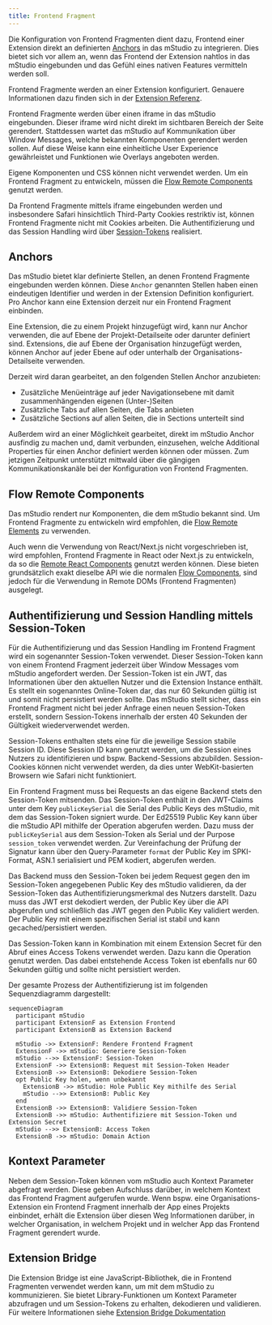 ```yaml
---
title: Frontend Fragment
---
```



Die Konfiguration von Frontend Fragmenten dient dazu,
Frontend einer Extension direkt an definierten [Anchors](#anchors) in das mStudio zu integrieren.
Dies bietet sich vor allem an, wenn das Frontend der Extension nahtlos in das mStudio eingebunden und das Gefühl eines nativen Features vermitteln werden soll.

Frontend Fragmente werden an einer Extension konfiguriert.
Genauere Informationen dazu finden sich in der [Extension Referenz](../../../reference/extensions).

Frontend Fragmente werden über einen iframe in das mStudio eingebunden.
Dieser iframe wird nicht direkt im sichtbaren Bereich der Seite gerendert.
Stattdessen wartet das mStudio auf Kommunikation über Window Messages, welche bekannten Komponenten gerendert werden sollen.
Auf diese Weise kann eine einheitliche User Experience gewährleistet und Funktionen wie Overlays angeboten werden.

Eigene Komponenten und CSS können nicht verwendet werden.
Um ein Frontend Fragment zu entwickeln, müssen die [Flow Remote Components](#flow-remote-components) genutzt werden.

Da Frontend Fragmente mittels iframe eingebunden werden und insbesondere Safari hinsichtlich Third-Party Cookies restriktiv ist,
können Frontend Fragmente nicht mit Cookies arbeiten. Die Authentifizierung und das Session Handling wird über [Session-Tokens](#authentifizierung-und-session-handling-mittels-session-token) realisiert.

## Anchors

Das mStudio bietet klar definierte Stellen, an denen Frontend Fragmente eingebunden werden können.
Diese `Anchor` genannten Stellen haben einen eindeutigen Identifier und werden in der Extension Definition konfiguriert.
Pro Anchor kann eine Extension derzeit nur ein Frontend Fragment einbinden.

Eine Extension, die zu einem Projekt hinzugefügt wird, kann nur Anchor verwenden, die auf Ebene der Projekt-Detailseite oder darunter definiert sind.
Extensions, die auf Ebene der Organisation hinzugefügt werden, können Anchor auf jeder Ebene auf oder unterhalb der Organisations-Detailseite verwenden.

Derzeit wird daran gearbeitet, an den folgenden Stellen Anchor anzubieten:

- Zusätzliche Menüeinträge auf jeder Navigationsebene mit damit zusammenhängenden eigenen (Unter-)Seiten
- Zusätzliche Tabs auf allen Seiten, die Tabs anbieten
- Zusätzliche Sections auf allen Seiten, die in Sections unterteilt sind

Außerdem wird an einer Möglichkeit gearbeitet, direkt im mStudio Anchor ausfindig zu machen und, damit verbunden, einzusehen, welche Additional Properties für einen Anchor definiert werden können oder müssen.
Zum jetzigen Zeitpunkt unterstützt mittwald über die gängigen Kommunikationskanäle bei der Konfiguration von Frontend Fragmenten.

## Flow Remote Components

Das mStudio rendert nur Komponenten, die dem mStudio bekannt sind.
Um Frontend Fragmente zu entwickeln wird empfohlen, die [Flow Remote Elements](https://github.com/mittwald/flow/tree/main/packages/remote-elements) zu verwenden.

Auch wenn die Verwendung von React/Next.js nicht vorgeschrieben ist, wird empfohlen, Frontend Fragmente in React oder Next.js zu entwickeln, da so die [Remote React Components](https://github.com/mittwald/flow/tree/main/packages/remote-react-components) genutzt werden können.
Diese bieten grundsätzlich exakt dieselbe API wie die normalen [Flow Components](https://github.com/mittwald/flow/tree/main/packages/components), sind jedoch für die Verwendung in Remote DOMs (Frontend Fragmenten) ausgelegt.

## Authentifizierung und Session Handling mittels Session-Token

Für die Authentifizierung und das Session Handling im Frontend Fragment wird ein sogenannter Session-Token verwendet.
Dieser Session-Token kann von einem Frontend Fragment jederzeit über Window Messages vom mStudio angefordert werden.
Der Session-Token ist ein JWT, das Informationen über den aktuellen Nutzer und die Extension Instance enthält.
Es stellt ein sogenanntes Online-Token dar, das nur 60 Sekunden gültig ist und somit nicht persistiert werden sollte.
Das mStudio stellt sicher, dass ein Frontend Fragment nicht bei jeder Anfrage einen neuen Session-Token erstellt,
sondern Session-Tokens innerhalb der ersten 40 Sekunden der Gültigkeit wiederverwendet werden.

Session-Tokens enthalten stets eine für die jeweilige Session stabile Session ID.
Diese Session ID kann genutzt werden, um die Session eines Nutzers zu identifizieren und bspw. Backend-Sessions abzubilden.
Session-Cookies können nicht verwendet werden, da dies unter WebKit-basierten Browsern wie Safari nicht funktioniert.

Ein Frontend Fragment muss bei Requests an das eigene Backend stets den Session-Token mitsenden.
Das Session-Token enthält in den JWT-Claims unter dem Key `publicKeySerial` die Serial des Public Keys des mStudio, mit dem das Session-Token signiert wurde.
Der Ed25519 Public Key kann über die mStudio API mithilfe der Operation <OperationLink tag="Marketplace" operation="extension-get-public-key" /> abgerufen werden.
Dazu muss der `publicKeySerial` aus dem Session-Token als Serial und der Purpose `session_token` verwendet werden.
Zur Vereinfachung der Prüfung der Signatur kann über den Query-Parameter `format` der Public Key im SPKI-Format, ASN.1 serialisiert und PEM kodiert, abgerufen werden.

Das Backend muss den Session-Token bei jedem Request gegen den im Session-Token angegebenen Public Key des mStudio validieren, da der Session-Token das Authentifizierungsmerkmal des Nutzers darstellt.
Dazu muss das JWT erst dekodiert werden, der Public Key über die API abgerufen und schließlich das JWT gegen den Public Key validiert werden.
Der Public Key mit einem spezifischen Serial ist stabil und kann gecached/persistiert werden.

Das Session-Token kann in Kombination mit einem Extension Secret für den Abruf eines Access Tokens verwendet werden.
Dazu kann die Operation <OperationLink tag="Marketplace" operation="extension-authenticate-with-session-token" /> genutzt werden.
Das dabei entstehende Access Token ist ebenfalls nur 60 Sekunden gültig und sollte nicht persistiert werden.

Der gesamte Prozess der Authentifizierung ist im folgenden Sequenzdiagramm dargestellt:

```mermaid
sequenceDiagram
  participant mStudio
  participant ExtensionF as Extension Frontend
  participant ExtensionB as Extension Backend

  mStudio ->> ExtensionF: Rendere Frontend Fragment
  ExtensionF ->> mStudio: Generiere Session-Token
  mStudio -->> ExtensionF: Session-Token
  ExtensionF ->> ExtensionB: Request mit Session-Token Header
  ExtensionB ->> ExtensionB: Dekodiere Session-Token
  opt Public Key holen, wenn unbekannt
    ExtensionB ->> mStudio: Hole Public Key mithilfe des Serial
    mStudio -->> ExtensionB: Public Key
  end
  ExtensionB ->> ExtensionB: Validiere Session-Token
  ExtensionB ->> mStudio: Authentifiziere mit Session-Token und Extension Secret
  mStudio -->> ExtensionB: Access Token
  ExtensionB ->> mStudio: Domain Action
```

## Kontext Parameter

Neben dem Session-Token können vom mStudio auch Kontext Parameter abgefragt werden.
Diese geben Aufschluss darüber, in welchem Kontext das Frontend Fragment aufgerufen wurde.
Wenn bspw. eine Organisations-Extension ein Frontend Fragment innerhalb der App eines Projekts einbindet, erhält die Extension über diesen Weg Informationen darüber, in welcher Organisation, in welchem Projekt und in welcher App das Frontend Fragment gerendert wurde.

## Extension Bridge

Die Extension Bridge ist eine JavaScript-Bibliothek, die in Frontend Fragmenten verwendet werden kann, um mit dem mStudio zu kommunizieren.
Sie bietet Library-Funktionen um Kontext Parameter abzufragen und um Session-Tokens zu erhalten, dekodieren und validieren.
Für weitere Informationen siehe [Extension Bridge Dokumentation](https://github.com/mittwald/flow/tree/main/packages/ext-bridge)
